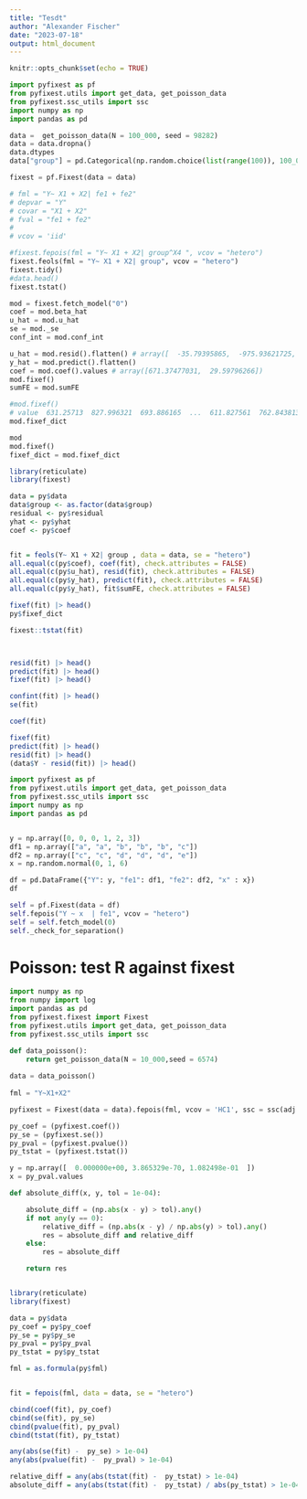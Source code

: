 ```yaml
---
title: "Tesdt"
author: "Alexander Fischer"
date: "2023-07-18"
output: html_document
---
```


```r
knitr::opts_chunk$set(echo = TRUE)
```


```python

import pyfixest as pf
from pyfixest.utils import get_data, get_poisson_data
from pyfixest.ssc_utils import ssc
import numpy as np
import pandas as pd

data =  get_poisson_data(N = 100_000, seed = 98282)
data = data.dropna()
data.dtypes
data["group"] = pd.Categorical(np.random.choice(list(range(100)), 100_000, True))

fixest = pf.Fixest(data = data)

# fml = "Y~ X1 + X2| fe1 + fe2"
# depvar = "Y"
# covar = "X1 + X2"
# fval = "fe1 + fe2"
# 
# vcov = 'iid'

#fixest.fepois(fml = "Y~ X1 + X2| group^X4 ", vcov = "hetero")
fixest.feols(fml = "Y~ X1 + X2| group", vcov = "hetero")
fixest.tidy()
#data.head()
fixest.tstat()

mod = fixest.fetch_model("0")
coef = mod.beta_hat
u_hat = mod.u_hat
se = mod._se
conf_int = mod.conf_int

u_hat = mod.resid().flatten() # array([  -35.79395865,  -975.93621725, -1319.89258669, 
y_hat = mod.predict().flatten() 
coef = mod.coef().values # array([671.37477031,  29.59796266])
mod.fixef()
sumFE = mod.sumFE

#mod.fixef()
# value  631.25713  827.996321  693.886165  ...  611.827561  762.843813  558.500829
mod.fixef_dict

mod
mod.fixef()
fixef_dict = mod.fixef_dict


```

```r
library(reticulate)
library(fixest)

data = py$data
data$group <- as.factor(data$group)
residual <- py$residual
yhat <- py$yhat
coef <- py$coef


fit = feols(Y~ X1 + X2| group , data = data, se = "hetero")
all.equal(c(py$coef), coef(fit), check.attributes = FALSE)
all.equal(c(py$u_hat), resid(fit), check.attributes = FALSE)
all.equal(c(py$y_hat), predict(fit), check.attributes = FALSE)
all.equal(c(py$y_hat), fit$sumFE, check.attributes = FALSE)

fixef(fit) |> head()
py$fixef_dict

fixest::tstat(fit)



resid(fit) |> head()
predict(fit) |> head()
fixef(fit) |> head()

confint(fit) |> head()
se(fit)

coef(fit)

fixef(fit) 
predict(fit) |> head()
resid(fit) |> head()
(data$Y - resid(fit)) |> head()

```




```python
import pyfixest as pf
from pyfixest.utils import get_data, get_poisson_data
from pyfixest.ssc_utils import ssc
import numpy as np
import pandas as pd


y = np.array([0, 0, 0, 1, 2, 3])
df1 = np.array(["a", "a", "b", "b", "b", "c"])
df2 = np.array(["c", "c", "d", "d", "d", "e"])
x = np.random.normal(0, 1, 6)

df = pd.DataFrame({"Y": y, "fe1": df1, "fe2": df2, "x" : x})
df

self = pf.Fixest(data = df)
self.fepois("Y ~ x  | fe1", vcov = "hetero")
self = self.fetch_model(0)
self._check_for_separation()


```




# Poisson: test R against fixest


```python
import numpy as np
from numpy import log
import pandas as pd
from pyfixest.fixest import Fixest
from pyfixest.utils import get_data, get_poisson_data
from pyfixest.ssc_utils import ssc

def data_poisson():
    return get_poisson_data(N = 10_000,seed = 6574)
  
data = data_poisson()
  
fml = "Y~X1+X2"

pyfixest = Fixest(data = data).fepois(fml, vcov = 'HC1', ssc = ssc(adj = False, cluster_adj = False))

py_coef = (pyfixest.coef())
py_se = (pyfixest.se())
py_pval = (pyfixest.pvalue())
py_tstat = (pyfixest.tstat())

y = np.array([  0.000000e+00, 3.865329e-70, 1.082498e-01  ])
x = py_pval.values

def absolute_diff(x, y, tol = 1e-04):

    absolute_diff = (np.abs(x - y) > tol).any()
    if not any(y == 0):
        relative_diff = (np.abs(x - y) / np.abs(y) > tol).any()
        res = absolute_diff and relative_diff
    else: 
        res = absolute_diff

    return res



```



```r
library(reticulate)
library(fixest)

data = py$data
py_coef = py$py_coef
py_se = py$py_se
py_pval = py$py_pval
py_tstat = py$py_tstat

fml = as.formula(py$fml)


fit = fepois(fml, data = data, se = "hetero")

cbind(coef(fit), py_coef)
cbind(se(fit), py_se)
cbind(pvalue(fit), py_pval)
cbind(tstat(fit), py_tstat)

any(abs(se(fit) -  py_se) > 1e-04)
any(abs(pvalue(fit) -  py_pval) > 1e-04)

relative_diff = any(abs(tstat(fit) -  py_tstat) > 1e-04)
absolute_diff = any(abs(tstat(fit) -  py_tstat) / abs(py_tstat) > 1e-04)



```
























